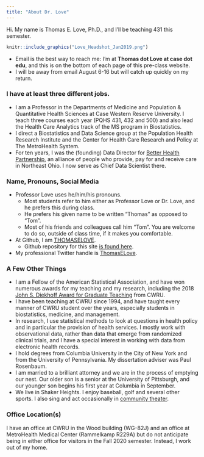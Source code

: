 ```yaml
---
title: "About Dr. Love"
---
```


Hi. My name is Thomas E. Love, Ph.D., and I'll be teaching 431 this semester.

```r
knitr::include_graphics("Love_Headshot_Jan2019.png")
```

- Email is the best way to reach me: I'm at **Thomas dot Love at case dot edu**, and this is on the bottom of each page of this pre-class website.
- I will be away from email August 6-16 but will catch up quickly on my return.

### I have at least three different jobs.

- I am a Professor in the Departments of Medicine and Population \& Quantitative Health Sciences at Case Western Reserve University. I teach three courses each year (PQHS 431, 432 and 500) and also lead the Health Care Analytics track of the MS program in Biostatistics.
- I direct a Biostatistics and Data Science group at the Population Health Research Institute and the Center for Health Care Research and Policy at The MetroHealth System.
- For ten years, I was the (founding) Data Director for [Better Health Partnership](http://betterhealthpartnership.org/), an alliance of people who provide, pay for and receive care in Northeast Ohio. I now serve as Chief Data Scientist there.

### Name, Pronouns, Social Media

- Professor Love uses he/him/his pronouns.
    - Most students refer to him either as Professor Love or Dr. Love, and he prefers this during class.
    - He prefers his given name to be written "Thomas" as opposed to "Tom".
    - Most of his friends and colleagues call him "Tom". You are welcome to do so, outside of class time, if it makes you comfortable.
- At Github, I am [THOMASELOVE](https://github.com/thomaselove).
    - Github repository for this site [is found here](https://github.com/THOMASELOVE/431-2020-preclass).
- My professional Twitter handle is [ThomasELove](https://twitter.com/ThomasELove).

### A Few Other Things

- I am a Fellow of the American Statistical Association, and have won numerous awards for my teaching and my research, including the 2018 [John S. Diekhoff Award for Graduate Teaching](https://students.case.edu/traditions/awards/diekhoff/) from CWRU.
- I have been teaching at CWRU since 1994, and have taught every manner of CWRU student over the years, especially students in biostatistics, medicine, and management.
- In research, I use statistical methods to look at questions in health policy and in particular the provision of health services. I mostly work with observational data, rather than data that emerge from randomized clinical trials, and I have a special interest in working with data from electronic health records.
- I hold degrees from Columbia University in the City of New York and from the University of Pennsylvania. My dissertation adviser was Paul Rosenbaum. 
- I am married to a brilliant attorney and we are in the process of emptying our nest. Our older son is a senior at the University of Pittsburgh, and our younger son begins his first year at Columbia in September. 
- We live in Shaker Heights. I enjoy baseball, golf and several other sports. I also sing and act occasionally in [community theater](https://github.com/THOMASELOVE/theater).

### Office Location(s)

I have an office at CWRU in the Wood building (WG-82J) and an office at MetroHealth Medical Center (Rammelkamp R229A) but do not anticipate being in either office for visitors in the Fall 2020 semester. Instead, I work out of my home.


